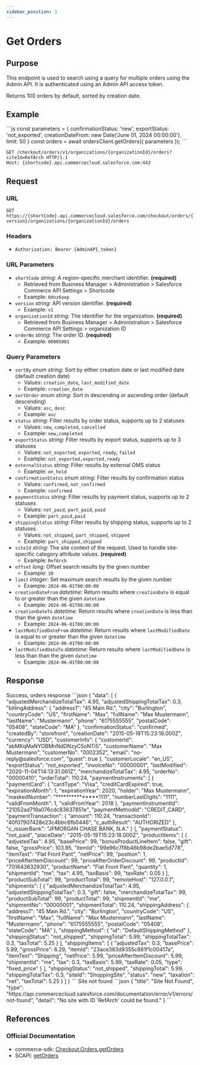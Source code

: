 ```yaml
---
sidebar_position: 3
---
```



# Get Orders

## Purpose

This endpoint is used to search using a query for multiple orders using the Admin API. It is authenticated using an Admin API access token.

Returns 100 orders by default, sorted by creation date.

## Example

<Tabs>
  <TabItem value="commerce-sdk" label="Commerce SDK">
    ```js
    const parameters = {
      confirmationStatus: 'new',
      exportStatus: 'not_exported',
      creationDateFrom: new Date('June 01, 2024 00:00:00'),
      limit: 50
    }
    const orders = await ordersClient.getOrders({ parameters });
    ```
  </TabItem>
  <TabItem value="scapi" label="SCAPI">

```http
GET /checkout/orders/v1/organizations/{organizationId}/orders?siteId=RefArch HTTP/1.1
Host: {shortcode}.api.commercecloud.salesforce.com:443
```

  </TabItem>
</Tabs>

## Request

### URL

`GET https://{shortCode}.api.commercecloud.salesforce.com/checkout/orders/{version}/organizations/{organizationId}/orders`

### Headers

- `Authorization: Bearer {AdminAPI_token}`

### URL Parameters

- `shortCode` _string_: A region-specific merchant identifier. **(required)**
  - Retrieved from Business Manager > Administration > Salesforce Commerce API Settings > Shortcode
  - Example: `0dnz6oep`
- `version` _string_: API version identifier. **(required)**
  - Example: `v1`
- `organizationId` _string_: The identifier for the organization. **(required)**
  - Retrieved from Business Manager > Administration > Salesforce Commerce API Settings > organization ID
- `orderNo` _string_: The order ID. **(required)**
  - Example: `00005001`

### Query Parameters

- `sortBy` _enum string_: Sort by either creation date or last modified date (default creation date)
  - Values: `creation_date`, `last_modified_date`
  - Example: `creation_date`
- `sortOrder` _enum string_: Sort in descending or ascending order (default descending)
  - Values: `asc`, `desc`
  - Example: `asc`
- `status` _string_: Filter results by order status, supports up to 2 statuses
  - Values: `new`, `completed`, `cancelled`
  - Example: `new,completed`
- `exportStatus` _string_: Filter results by export status, supports up to 3 statuses
  - Values: `not_exported`, `exported`, `ready`, `failed`
  - Example: `not_exported,exported,ready`
- `externalStatus` _string_: Filter results by external OMS status
  - Example: `on_hold`
- `confirmationStatus` _enum string_: Filter results by confirmation status
  - Values: `confirmed`, `not_confirmed`
  - Example: `confirmed`
- `paymentStatus` _string_: Filter results by payment status, supports up to 2 statuses
  - Values: `not_paid`, `part_paid`, `paid`
  - Example: `part_paid,paid`
- `shippingStatus` _string_: Filter results by shipping status, supports up to 2 statuses
  - Values: `not_shipped`, `part_shipped`, `shipped`
  - Example: `part_shipped,shipped`
- `siteId` _string_: The site context of the request. Used to handle site-specific category attribute values. **(required)**
  - Example: `RefArch`
- `offset` _long_: Offset search results by the given number
  - Example: `10`
- `limit` _integer_: Set maximum search results by the given number
  - Example: `2024-06-01T00:00:00`
- `creationDateFrom` _datetime_: Return results where `creationDate` is equal to or greater than the given `datetime`
  - Example: `2024-06-01T00:00:00`
- `creationDateTo` _datetime_: Return results where `creationDate` is less than than the given `datetime`
  - Example: `2024-06-01T00:00:00`
- `lastModifiedDateFrom` _datetime_: Return results where `lastModifiedDate` is equal to or greater than the given `datetime`
  - Example: `2024-06-01T00:00:00`
- `lastModifiedDateTo` _datetime_: Return results where `lastModifiedDate` is less than than the given `datetime`
  - Example: `2024-06-01T00:00:00`

## Response

<Tabs>
  <TabItem value="200" label="200">
  Success, orders response
  ```json
  {
    "data": [
      {
        "adjustedMerchandizeTotalTax": 4.95,
        "adjustedShippingTotalTax": 0.3,
        "billingAddress": {
          "address1": "45 Main Rd.",
          "city": "Burlington",
          "countryCode": "US",
          "firstName": "Max",
          "fullName": "Max Mustermann",
          "lastName": "Mustermann",
          "phone": "6175555555",
          "postalCode": "05408",
          "stateCode": "MA"
        },
        "confirmationStatus": "confirmed",
        "createdBy": "storefront",
        "creationDate": "2015-05-19T15:23:18.000Z",
        "currency": "USD",
        "customerInfo": {
          "customerId": "abMKqMaNYOBMnNdDNzyC5oNTi5",
          "customerName": "Max Mustermann",
          "customerNo": "0002352",
          "email": "no-reply@salesforce.com",
          "guest": true
        },
        "customerLocale": "en_US",
        "exportStatus": "not_exported",
        "invoiceNo": "00000001",
        "lastModified": "2020-11-04T14:13:31.061Z",
        "merchandizeTotalTax": 4.95,
        "orderNo": "00000410",
        "orderTotal": 110.24,
        "paymentInstruments": [
          {
            "paymentCard": {
              "cardType": "Visa",
              "creditCardExpired": true,
              "expirationMonth": 1,
              "expirationYear": 2020,
              "holder": "Max Mustermann",
              "maskedNumber": "***************1111",
              "numberLastDigits": "1111",
              "validFromMonth": 1,
              "validFromYear": 2018
            },
            "paymentInstrumentId": "21052ad719a076cdc83637851e",
            "paymentMethodId": "CREDIT_CARD",
            "paymentTransaction": {
              "amount": 110.24,
              "transactionId": "40f07907428e23c4bbc6fb0446",
              "c_authResult": "AUTHORIZED"
            },
            "c_issuerBank": "JPMORGAN CHASE BANK, N.A."
          }
        ],
        "paymentStatus": "not_paid",
        "placeDate": "2015-05-19T15:23:18.000Z",
        "productItems": [
          {
            "adjustedTax": 4.95,
            "basePrice": 99,
            "bonusProductLineItem": false,
            "gift": false,
            "grossPrice": 103.95,
            "itemId": "99e96c7f8b46b98de2bae5d778",
            "itemText": "Flat Front Pant",
            "netPrice": 99,
            "position": 1,
            "priceAfterItemDiscount": 99,
            "priceAfterOrderDiscount": 99,
            "productId": "701643632930",
            "productName": "Flat Front Pant",
            "quantity": 1,
            "shipmentId": "me",
            "tax": 4.95,
            "taxBasis": 99,
            "taxRate": 0.05
          }
        ],
        "productSubTotal": 99,
        "productTotal": 99,
        "remoteHost": "127.0.0.1",
        "shipments": [
          {
            "adjustedMerchandizeTotalTax": 4.95,
            "adjustedShippingTotalTax": 0.3,
            "gift": false,
            "merchandizeTotalTax": 99,
            "productSubTotal": 99,
            "productTotal": 99,
            "shipmentId": "me",
            "shipmentNo": "00000001",
            "shipmentTotal": 110.24,
            "shippingAddress": {
              "address1": "45 Main Rd.",
              "city": "Burlington",
              "countryCode": "US",
              "firstName": "Max",
              "fullName": "Max Mustermann",
              "lastName": "Mustermann",
              "phone": "6175555555",
              "postalCode": "05408",
              "stateCode": "MA"
            },
            "shippingMethod": {
              "id": "DefaultShippingMethod"
            },
            "shippingStatus": "not_shipped",
            "shippingTotal": 5.99,
            "shippingTotalTax": 0.3,
            "taxTotal": 5.25
          }
        ],
        "shippingItems": [
          {
            "adjustedTax": 0.3,
            "basePrice": 5.99,
            "grossPrice": 6.29,
            "itemId": "23ace383d9355c881f1c00417a",
            "itemText": "Shipping",
            "netPrice": 5.99,
            "priceAfterItemDiscount": 5.99,
            "shipmentId": "me",
            "tax": 0.3,
            "taxBasis": 5.99,
            "taxRate": 0.05,
            "type": "fixed_price"
          }
        ],
        "shippingStatus": "not_shipped",
        "shippingTotal": 5.99,
        "shippingTotalTax": 0.3,
        "siteId": "ShoppingSite",
        "status": "new",
        "taxation": "net",
        "taxTotal": 5.25
      }
    ]
  }
  ```
  </TabItem>
  <TabItem value="404" label="404">
  Site not found
  ```json
  {
    "title": "Site Not Found",
    "type": "https://api.commercecloud.salesforce.com/documentation/error/v1/errors/not-found",
    "detail": "No site with ID 'RefArch' could be found."
  }
  ```
  </TabItem>
</Tabs>

## References

### Official Documentation

- commerce-sdk: [Checkout.Orders.getOrders](https://salesforcecommercecloud.github.io/commerce-sdk/classes/checkout.orders.html#getorders)
- SCAPI: [getOrders](https://developer.salesforce.com/docs/commerce/commerce-api/references/orders?meta=getOrders)
